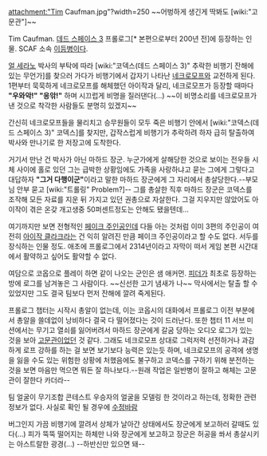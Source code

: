 attachment:"Tim Caufman.jpg"?width=250
~~어벙하게 생긴게 딱봐도 [wiki:"고문관"]~~

Tim Caufman. [[데드 스페이스 3]] 프롤로그[* 본편으로부터 200년 전]에 등장하는 인물. SCAF 소속 [[이등병]]이다.

[[얼 세라노]] 박사의 부탁에 따라 [wiki:"코덱스(데드 스페이스 3)" 추락한 비행기 잔해에 있는 무언가]를 찾으러 가다가 비행기에서 갑자기 나타난 [[네크로모프]]와 교전하게 된다. 1편부터 묵묵하게 네크로모프를 해체했던 아이작과 달리, 네크로모프가 등장할 때마다 '''"우와악!" "응앆!"''' 하며 시끄럽게 비명을 질러댄다(...) ~~이 비명소리를 네크로모프가 낸 것으로 착각한 사람들도 분명히 있겠지~~

간신히 네크로모프들을 물리치고 승무원들이 모두 죽은 비행기 안에서 [wiki:"코덱스(데드 스페이스 3)" 코덱스]를 찾지만, 갑작스럽게 비행기가 추락하려 하자 급히 탈출하여 박사와 만나기로 한 저장고에 도착한다. 

거기서 만난 건 박사가 아닌 마하드 장군. 누군가에게 살해당한 것으로 보이는 전우들 시체 사이에 홀로 있던 그는 급박한 상황임에도 가족을 사랑하냐고 묻는 그에게 그렇다고 대답하자 '''"그거 다행이군"'''이라고 말한 마하드 장군에게 그 자리에서 총살당한다.--부모님 안부 묻고 [wiki:"트롤링" Problem?]-- 그를 총살한 직후 마하드 장군은 코덱스를 조작해 모든 자료를 지운 뒤 가지고 있던 권총으로 자살한다. 그걸 지우지만 않았어도 아이작이 겪은 온갖 개고생중 50퍼센트정도는 안해도 됐을텐데...

여기까지만 보면 전형적인 [[페이크 주인공]]인데 다들 아는 것처럼 이미 3편의 주인공이 여전히 [[아이작 클라크]]라는 건 익히 알려진 만큼 페이크 주인공이라고 할 수도 없다. 서두를 장식하는 인물 정도. 애초에 프롤로그에서 2314년이라고 자막이 떠서 게임 본편 시간대에서 활약하고 싶어도 활약할 수 없다.

여담으로 코옵으로 플레이 하면 같이 나오는 군인은 샘 애커먼. [[피더]]가 최초로 등장하는 방에 로그를 남겨놓은 그 사람이다. ~~신선한 고기 냄새가 나~~ 막사에서는 탈출 할 수 있었지만 그도 결국 팀보다 먼저 잔해에 깔려 죽게된다.

프롤로그 챕터는 시작시 총알이 없는데, 이는 코옵시의 대화에서 프롤로그 이전 부분에서 총알을 쓸데없이 낭비하다 결국 다 떨어졌다는 것이 드러난다. 또한 챕터 11 서브 미션에서는 무기고 열쇠를 잃어버려서 마하드 장군에게 갈굼 당하는 오디오 로그가 있는 것을 보아 [[고문관]]이었던 것 같다. 그래도 네크로모프 상대로 그럭저럭 선전하거나 과감하게 로프 강하를 하는 걸 보면 보기보다 능력은 있는듯 하며, 네크로모프의 공격에 생명을 잃을 수도 있는 위험한 상황에 처했음에도 불구하고 코덱스를 구하기 위해 분전하는 것을 보면 마음만 먹으면 뭐든 잘 하나보다.--원래 작업은 일반병이 잘하고 해체는 고문관이 잘한다 카더라--

팀 얼굴이 무기조합 콘테스트 우승자의 얼굴을 모델링 한 것이라고 하는데, 정확한 관련 정보가 없다. 사실로 확인 될 경우에 [[수정바람]]  

버그인지 가끔 비행기에 깔려서 상체가 날아간 상태에서도 장군에게 보고하러 갈때도 있다(...) 피가 뚝뚝 떨어지는 하체만 나와 장군에게 보고하고 장군은 허공을 쏴서 총살시키는 아스트랄한 광경(...) --하반신만 있으면 돼--
